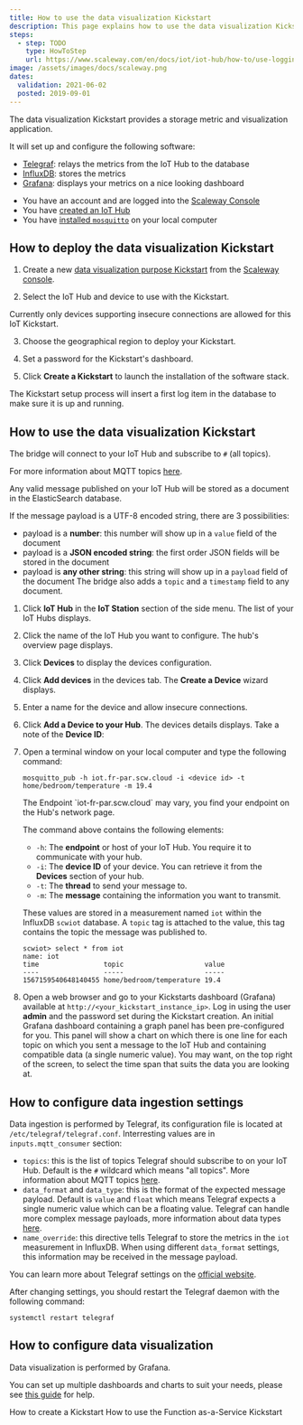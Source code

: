 ```yaml
---
title: How to use the data visualization Kickstart
description: This page explains how to use the data visualization Kickstart
steps:
  - step: TODO
    type: HowToStep
    url: https://www.scaleway.com/en/docs/iot/iot-hub/how-to/use-logging-kickstart/
image: /assets/images/docs/scaleway.png
dates:
  validation: 2021-06-02
  posted: 2019-09-01
---
```


The data visualization Kickstart provides a storage metric and visualization application.

It will set up and configure the following software:
- [Telegraf](https://www.influxdata.com/time-series-platform/telegraf/): relays the metrics from the IoT Hub to the database
- [InfluxDB](https://www.influxdata.com/products/influxdb-overview/): stores the metrics
- [Grafana](https://grafana.com/): displays your metrics on a nice looking dashboard

<Message type="requirement">

- You have an account and are logged into the [Scaleway Console](https://console.scaleway.com)
- You have [created an IoT Hub](/iot/iot-hub/how-to/create-hub)
- You have [installed `mosquitto`](https://mosquitto.org/download/) on your local computer

</Message>

## How to deploy the data visualization Kickstart

1. Create a new [data visualization purpose Kickstart](/iot/iot-hub/how-to/create-kickstart) from the [Scaleway console](https://console.scaleway.com/iot-hub/kickstarts/create). 
<Lightbox src="assets/scaleway-dataviz-purpose-kickstart.png" alt="" />

2. Select the IoT Hub and device to use with the Kickstart.
  <Message type="important">

  Currently only devices supporting insecure connections are allowed for this IoT Kickstart.

  </Message>

3. Choose the geographical region to deploy your Kickstart. 

4. Set a password for the Kickstart's dashboard. 

5. Click **Create a Kickstart** to launch the installation of the software stack. 

<Message type="note">

The Kickstart setup process will insert a first log item in the database to make sure it is up and running.

</Message>

## How to use the data visualization Kickstart

The bridge will connect to your IoT Hub and subscribe to `#` (all topics). 
<Message type="tip">

For more information about MQTT topics [here](https://blog.scaleway.com/scaleway-iot-hub-introduction-to-mqtt-topics/).

</Message>

Any valid message published on your IoT Hub will be stored as a document in the ElasticSearch database.

If the message payload is a UTF-8 encoded string, there are 3 possibilities:
- payload is a **number**: this number will show up in a `value` field of the document
- payload is a **JSON encoded string**: the first order JSON fields will be stored in the document
- payload is **any other string**: this string will show up in a `payload` field of the document
The bridge also adds a `topic` and a `timestamp` field to any document.

1. Click **IoT Hub** in the **IoT Station** section of the side menu. The list of your IoT Hubs displays.

2. Click the name of the IoT Hub you want to configure. The hub's overview page displays.

3. Click **Devices** to display the devices configuration.

4. Click **Add devices** in the devices tab. The **Create a Device** wizard displays.

5. Enter a name for the device and allow insecure connections.

6. Click **Add a Device to your Hub**. The devices details displays. Take a note of the **Device ID**:
<Lightbox src="assets/scaleway-device-id.png" alt="" />

7. Open a terminal window on your local computer and type the following command:
    ```
    mosquitto_pub -h iot.fr-par.scw.cloud -i <device id> -t home/bedroom/temperature -m 19.4
    ```
    <Message type="note">
    The Endpoint `iot-fr-par.scw.cloud` may vary, you find your endpoint on the Hub's network page.
    </Message>

    The command above contains the following elements:
    - `-h`: The **endpoint** or host of your IoT Hub. You require it to communicate with your hub.
    - `-i`: The **device ID** of your device. You can retrieve it from the **Devices** section of your hub. 
    - `-t`: The **thread** to send your message to. 
    - `-m`: The **message** containing the information you want to transmit.

    These values are stored in a measurement named `iot` within the InfluxDB `scwiot` database. A `topic` tag is attached to the value, this tag contains the topic the message was published to.
    ```
    scwiot> select * from iot
    name: iot
    time                topic                    value
    ----                -----                    -----
    1567159540648140455 home/bedroom/temperature 19.4
    ```

8. Open a web browser and go to your Kickstarts dashboard (Grafana) available at `http://<your_kickstart_instance_ip>`. Log in using the user **admin** and the password set during the Kickstart creation. 
    An initial Grafana dashboard containing a graph panel has been pre-configured for you. This panel will show a chart on which there is one line for each topic on which you sent a message to the IoT Hub and containing compatible data (a single numeric value). You may want, on the top right of the screen, to select the time span that suits the data you are looking at.
<Lightbox src="assets/scaleway-grafana-dashboard.png" alt="" />

## How to configure data ingestion settings

Data ingestion is performed by Telegraf, its configuration file is located at `/etc/telegraf/telegraf.conf`. Interresting values are in `inputs.mqtt_consumer` section:
- `topics`: this is the list of topics Telegraf should subscribe to on your IoT Hub. Default is the `#` wildcard which means "all topics". More information about MQTT topics [here](http://www.steves-internet-guide.com/understanding-mqtt-topics/).
- `data_format` and `data_type`: this is the format of the expected message payload. Default is `value` and `float` which means Telegraf expects a single numeric value which can be a floating value. Telegraf can handle more complex message payloads, more information about data types [here](https://docs.influxdata.com/telegraf/v1.11/data_formats/input/value/).
- `name_override`: this directive tells Telegraf to store the metrics in the `iot` measurement in InfluxDB. When using different `data_format` settings, this information may be received in the message payload.

You can learn more about Telegraf settings on the [official website](https://docs.influxdata.com/telegraf/v1.11/).

After changing settings, you should restart the Telegraf daemon with the following command:
```
systemctl restart telegraf
```

## How to configure data visualization

Data visualization is performed by Grafana.

You can set up multiple dashboards and charts to suit your needs, please see [this guide](https://grafana.com/docs/guides/getting_started/#beginner-guides) for help.

<Navigation title="See Also">
  <PreviousButton to="/iot/iot-hub/how-to/create-kickstart/">How to create a Kickstart</PreviousButton>
  <NextButton to="/iot/iot-hub/how-to/use-faas-kickstart/">How to use the Function as-a-Service Kickstart</NextButton>
</Navigation>
